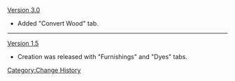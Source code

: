 [[Version 3.0]]
* Added "Convert Wood" tab.
----
[[Version 1.5]]
* Creation was released with "Furnishings" and "Dyes" tabs.
<noinclude>[[Category:Change History]]</noinclude>